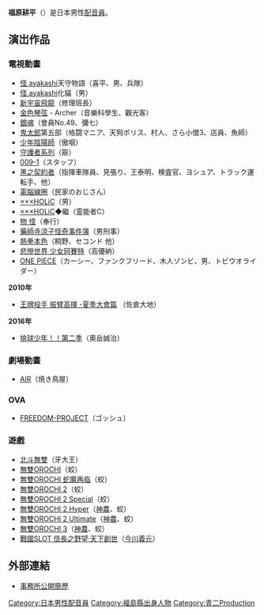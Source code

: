 {{配音員
|名字= 福原 耕平
|圖像= 
|尺寸= 
|說明= 
|藝名= 
|綽號= 
|出生地= 
|出身地= {{JPN}} [[福島縣|福島縣]]
|生月= 5
|生日= 8
|所屬= [[青二Production|青二Production]]
}}
{{japanese|japanese=福原耕平|kana=ふくはら こうへい|romaji=Fukuhara Kouhei}}
'''福原耕平'''（{{bd||5月8日|catIdx=Fukuhara Kouhei}}）是日本男性[[配音員|配音員]]。

==演岀作品==
===電視動畫===
*[[怪_ayakashi|怪 ayakashi]]天守物語（喜平、男、兵隊） 
*[[怪_ayakashi|怪 ayakashi]]化貓（男） 
*[[新宇宙飛龍|新宇宙飛龍]]（修理班長） 
*[[金色琴弦|金色琴弦]] - Archer（音樂科學生、觀光客）
*[[銀魂_(動畫)|銀魂]]（會員No.49、彌七）
*[[鬼太郎|鬼太郎]]第五部（格闘マニア、天狗ポリス、村人、さら小僧3、店員、魚師）
*[[少年陰陽師|少年陰陽師]]（傲咽）
*[[守護者系列|守護者系列]]（箍）
*[[009-1|009-1]]（スタッフ）
*[[黑之契約者|黑之契約者]]（指揮車隊員、見張り、王泰明、検査官、ヨシュア、トラック運転手、他）
*[[電腦線圈|電腦線圈]]（民家のおじさん）
*[[×××HOLiC|×××HOLiC]]（男）
*[[×××HOLiC|×××HOLiC]]◆繼（霊能者C）
*[[物_怪|物 怪]]（奉行）
*[[藥師寺涼子怪奇事件簿|藥師寺涼子怪奇事件簿]]（男刑事）
*[[熱拳本色|熱拳本色]]（桐野、セコンド 他）
*[[悲慘世界_少女珂賽特|悲慘世界 少女珂賽特]]（高優納）
*[[ONE_PIECE|ONE PIECE]]（カーシー、ファンクフリード、木人ゾンビ、男、トビウオライダー）
'''2010年'''
*[[王牌投手_振臂高揮|王牌投手 振臂高揮 -夏季大會篇]] （佐倉大地）
'''2016年'''
*[[排球少年！！|排球少年！！第二季]]（奧岳誠治）

===劇場動畫===
*[[AIR_(遊戲)|AIR]]（焼き鳥屋）
===OVA===
*[[FREEDOM-PROJECT|FREEDOM-PROJECT]]（ゴッシュ）

===遊戲===
*[[北斗無雙|北斗無雙]]（牙大王）
*[[無雙OROCHI|無雙OROCHI]]（蛟）
*[[無雙OROCHI_蛇魔再临|無雙OROCHI 蛇魔再临]]（蛟）
*[[無雙OROCHI_2|無雙OROCHI 2]]（蛟）
*[[無雙OROCHI_2|無雙OROCHI 2 Special]]（蛟）
*[[無雙OROCHI_2|無雙OROCHI 2 Hyper]]（[[神農|神農]]、蛟）
*[[無雙OROCHI_2|無雙OROCHI 2 Ultimate]]（[[神農|神農]]、蛟）
*[[無雙OROCHI_3|無雙OROCHI 3]]（[[神農|神農]]、蛟）
*[[戰國SLOT_信長之野望·天下創世|戰國SLOT 信長之野望·天下創世]]（[[今川義元|今川義元]]）

== 外部連結 ==
* [http://www.aoni.co.jp/actor/ha/fukuhara-kouhei.html 事務所公開簡歷] {{Wayback|url=http://www.aoni.co.jp/actor/ha/fukuhara-kouhei.html |date=20160412134218 }}{{ja}}

{{青二Production}}
{{DEFAULTSORT:Fukuhara Kouhei}}
[[Category:日本男性配音員|Category:日本男性配音員]]
[[Category:福島縣出身人物|Category:福島縣出身人物]]
[[Category:青二Production|Category:青二Production]]
